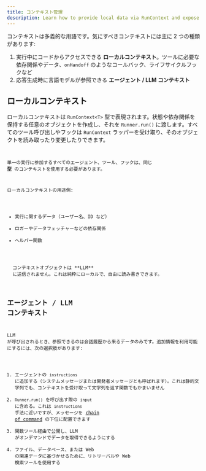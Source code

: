 ```yaml
---
title: コンテキスト管理
description: Learn how to provide local data via RunContext and expose context to the LLM
---
```



コンテキストは多義的な用語です。気にすべきコンテキストには主に 2 つの種類があります:

1. 実行中にコードからアクセスできる **ローカルコンテキスト**。ツールに必要な依存関係やデータ、`onHandoff` のようなコールバック、ライフサイクルフックなど
2. 応答生成時に言語モデルが参照できる **エージェント / LLM コンテキスト**

## ローカルコンテキスト

ローカルコンテキストは `RunContext<T>` 型で表現されます。状態や依存関係を保持する任意のオブジェクトを作成し、それを `Runner.run()` に渡します。すべてのツール呼び出しやフックは `RunContext` ラッパーを受け取り、そのオブジェクトを読み取ったり変更したりできます。

<Code
  lang="typescript"
  code={localContextExample}
  title="ローカルコンテキストの例"
/>

単一の実行に参加するすべてのエージェント、ツール、フックは、同じ **型** のコンテキストを使用する必要があります。

ローカルコンテキストの用途例:

- 実行に関するデータ（ユーザー名、ID など）
- ロガーやデータフェッチャーなどの依存関係
- ヘルパー関数

<Aside type="note">
  コンテキストオブジェクトは **LLM**
  に送信されません。これは純粋にローカルで、自由に読み書きできます。
</Aside>

## エージェント / LLM コンテキスト

LLM が呼び出されるとき、参照できるのは会話履歴から来るデータのみです。追加情報を利用可能にするには、次の選択肢があります:

1. エージェントの `instructions` に追加する（システムメッセージまたは開発者メッセージとも呼ばれます）。これは静的文字列でも、コンテキストを受け取って文字列を返す関数でもかまいません
2. `Runner.run()` を呼び出す際の `input` に含める。これは `instructions` 手法に近いですが、メッセージを [chain of command](https://cdn.openai.com/spec/model-spec-2024-05-08.html#follow-the-chain-of-command) の下位に配置できます
3. 関数ツール経由で公開し、LLM がオンデマンドでデータを取得できるようにする
4. ファイル、データベース、または Web の関連データに基づかせるために、リトリーバルや Web 検索ツールを使用する
